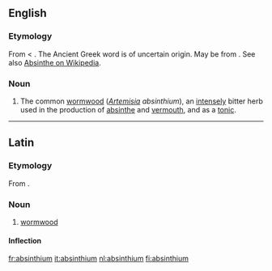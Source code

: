 ==English==

===Etymology===
From {{L.}} {{term|absinthium|lang=la}} < {{AGr.}} {{term|sc=polytonic|ἀψίνθιον|tr=apsinthion|lang=grc}}.  The Ancient Greek word is of uncertain origin. May be from {{Pers.}} {{term|sc=fa-Arab|اسپند|tr=ispand||wild rue|lang=fa}}. See also [[w:Absinthe#Etymology|Absinthe on Wikipedia]].

===Noun===
{{en-noun|-}}

# {{botany}} The common [[wormwood]] (''[[Artemisia]] absinthium''), an [[intensely]] bitter herb used in the production of [[absinthe]] and [[vermouth]], and as a [[tonic]].

----

==Latin==

===Etymology===
From {{AGr.|la}} {{term|sc=polytonic|ἀψίνθιον|tr=apsinthion|lang=grc}}.

===Noun===
{{la-noun|absinthium|absinthii|absinthiī|n|second}}

# [[wormwood]]

====Inflection====
{{la-decl-2nd-N|absinthi}}

[[fr:absinthium]]
[[it:absinthium]]
[[nl:absinthium]]
[[fi:absinthium]]